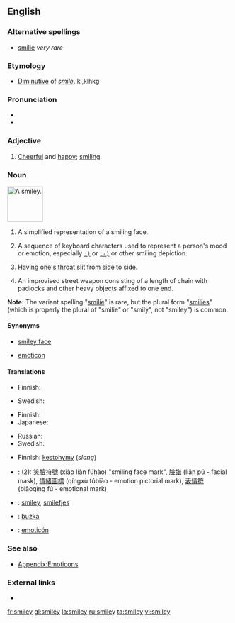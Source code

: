 ==English==
{{wikipedia}}

===Alternative spellings===
* [[smilie]] ''very rare''

===Etymology===
* [[diminutive|Diminutive]] of ''[[smile]]''. kl,klhkg

===Pronunciation===
* {{SAMPA|/"smaIli/}}
* {{rhymes|aɪli}}

===Adjective===
{{en-adj}}

# [[cheerful|Cheerful]] and [[happy]]; [[smiling]].

===Noun===
[[Image:Smiley_head_happy.png|80px|thumb|A '''smiley'''.]]
{{en-noun}}

# {{rare}} A simplified representation of a smiling face.
# {{Internet}} A sequence of keyboard characters used to represent a person's mood or emotion, especially <tt>[[&nbsp;:)|:)]]</tt> or <tt>[[&nbsp;:-)|:-)]]</tt> or other smiling depiction.
# {{slang}} Having one's throat slit from side to side.
# {{rare}} An improvised street weapon consisting of a length of chain with padlocks and other heavy objects affixed to one end.

'''Note:''' The variant spelling "[[smilie]]" is rare, but the plural form "[[smilies]]" (which is properly the plural of "smilie" or "smily", not "smiley") is common.

====Synonyms====
* {{italbrac-colon|representation of smiling face}} [[smiley face]]
* {{italbrac-colon|characters that representation an emotion}} [[emoticon]]

====Translations====
{{trans-top|representation of a smiling face}}
* Finnish: {{t+|fi|hymiö}}
{{trans-mid}}
* Swedish: {{t-|sv|smiley|c}}
{{trans-bottom}}

{{trans-top|characters that represent an emotion}}
* Finnish: {{t+|fi|hymiö}}
* Japanese: {{t-|ja|顔文字|tr=kaomoji|sc=Jpan}}
{{trans-mid}}
* Russian: {{t+|ru|смайлик|m|tr=smájlik|sc=Cyrl}}
* Swedish: {{t-|sv|smiley|c}}
{{trans-bottom}}

{{trans-top|slit throat}}
* Finnish: [[kestohymy]] (''slang'')
{{trans-mid}}
{{trans-bottom}}

{{checktrans-top}}
* {{ttbc|Chinese}}: (2): [[笑]][[臉]][[符]][[號]] (xiào liǎn fúhào) "smiling face mark", [[臉]][[譜]] (liǎn pǔ - facial mask), [[情]][[緒]][[圖]][[標]] (qíngxù túbiāo - emotion pictorial mark), [[表]][[情]][[符]] (biǎoqíng fú - emotional mark)
* {{ttbc|Norwegian}}: [[smiley]], [[smilefjes]]
* {{ttbc|Polish}}: [[buźka]] {{f}}
* {{ttbc|Spanish}}: [[emoticón]]
{{trans-bottom}}

===See also===
* [[Appendix:Emoticons]]

===External links===
* {{pedialite}}

[[fr:smiley]]
[[gl:smiley]]
[[la:smiley]]
[[ru:smiley]]
[[ta:smiley]]
[[vi:smiley]]